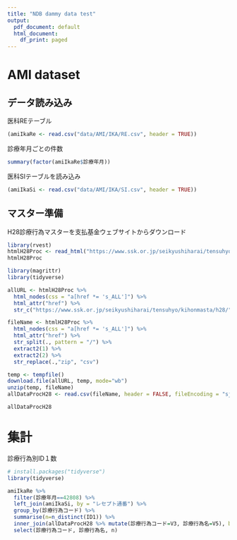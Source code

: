 ```yaml
---
title: "NDB dammy data test"
output:
  pdf_document: default
  html_document:
    df_print: paged
---
```


# AMI dataset

## データ読み込み
医科REテーブル
```r
(amiIkaRe <- read.csv("data/AMI/IKA/RE.csv", header = TRUE))
```

診療年月ごとの件数
```r
summary(factor(amiIkaRe$診療年月))
```

医科SIテーブルを読み込み
```r
(amiIkaSi <- read.csv("data/AMI/IKA/SI.csv", header = TRUE))
```

## マスター準備
H28診療行為マスターを支払基金ウェブサイトからダウンロード
```r
library(rvest)
htmlH28Proc <- read_html("https://www.ssk.or.jp/seikyushiharai/tensuhyo/kihonmasta/h28/kihonmasta_01.html")
htmlH28Proc

library(magrittr)
library(tidyverse)

allURL <- htmlH28Proc %>% 
  html_nodes(css = "a[href *= 's_ALL']") %>% 
  html_attr("href") %>% 
  str_c("https://www.ssk.or.jp/seikyushiharai/tensuhyo/kihonmasta/h28/", .)

fileName <- htmlH28Proc %>% 
  html_nodes(css = "a[href *= 's_ALL']") %>% 
  html_attr("href") %>% 
  str_split(., pattern = "/") %>% 
  extract2(1) %>% 
  extract2(2) %>% 
  str_replace(.,"zip", "csv")

temp <- tempfile()
download.file(allURL, temp, mode="wb")
unzip(temp, fileName)
allDataProcH28 <- read.csv(fileName, header = FALSE, fileEncoding = "sjis")

allDataProcH28

```

# 集計
診療行為別ID１数
```r
# install.packages("tidyverse")
library(tidyverse)

amiIkaRe %>% 
  filter(診療年月==42808) %>% 
  left_join(amiIkaSi, by = "レセプト通番") %>% 
  group_by(診療行為コード) %>% 
  summarise(n=n_distinct(ID1)) %>% 
  inner_join(allDataProcH28 %>% mutate(診療行為コード=V3, 診療行為名=V5), by = "診療行為コード") %>% 
  select(診療行為コード, 診療行為名, n)

```

